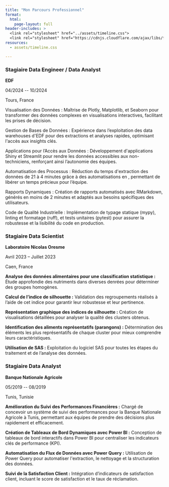 ```yaml
---
title: "Mon Parcours Professionnel"
format:
  html:
    page-layout: full
header-includes: >
  <link rel="stylesheet" href="../assets/timeline.css">
  <link rel="stylesheet" href="https://cdnjs.cloudflare.com/ajax/libs/font-awesome/5.15.4/css/all.min.css">
resources:
  - assets/timeline.css

---
```


```{=html}
<div class="timeline">
  <!-- Expérience 1 -->
  <div class="timeline-event bg_2">
    <div class="timeline-point bg_2"></div> <!-- Point circulaire de la timeline -->
    <div class="timeline-content">
      <h3><i class="fas fa-briefcase"></i> Stagiaire Data Engineer / Data Analyst</h3>
      <p><strong><i class="fas fa-building"></i> EDF</strong></p>
      <p><i class="fas fa-calendar-alt"></i> 04/2024 -- 10/2024</p>
      <p><i class="fas fa-map-marker-alt"></i> Tours, France</p>
      
      <!-- Contenu détaillé avec mots en doré -->
      <p>Visualisation des Données : Maîtrise de <span class="highlight-gold">Plotly</span>, <span class="highlight-gold">Matplotlib</span>, et <span class="highlight-gold">Seaborn</span> pour transformer des données complexes en visualisations interactives, facilitant les prises de décision.</p>

      <p>Gestion de Bases de Données : Expérience dans l’exploitation des <span class="highlight-gold">data warehouses</span> d'EDF pour des extractions et analyses rapides, optimisant l'accès aux insights clés.</p>

      <p>Applications pour l’Accès aux Données : Développement d'applications <span class="highlight-gold"><i class="fab fa-r-project"></i>Shiny</span> et <span class="highlight-gold">Streamlit</span> pour rendre les données accessibles aux non-techniciens, renforçant ainsi l’autonomie des équipes.</p>

      <p>Automatisation des Processus : Réduction du temps d'extraction des données de 21 à 4 minutes grâce à des automatisations en <span class="highlight-gold"><i class="fab fa-r-project"></i> </span>, permettant de libérer un temps précieux pour l’équipe.</p>

      <p>Rapports Dynamiques : Création de rapports automatisés avec <span class="highlight-gold">RMarkdown</span>, générés en moins de 2 minutes et adaptés aux besoins spécifiques des utilisateurs.</p>

      <p>Code de Qualité Industrielle : Implémentation de <span class="highlight-gold">typage statique</span> (mypy), <span class="highlight-gold">linting</span> et <span class="highlight-gold">formatage</span> (ruff), et <span class="highlight-gold">tests unitaires</span> (pytest) pour assurer la robustesse et la lisibilité du code en production.</p>
    </div>
  </div>


  <!-- Expérience 2 -->
  <div class="timeline-event bg_3">
    <div class="timeline-point bg_3"></div> <!-- Point circulaire de la timeline -->
    <div class="timeline-content">
      <h3><i class="fas fa-briefcase"></i> Stagiaire Data Scientist</h3>
      <p><strong><i class="fas fa-building"></i> Laboratoire Nicolas Oresme</strong></p>
      <p><i class="fas fa-calendar-alt"></i> Avril 2023 – Juillet 2023</p>
      <p><i class="fas fa-map-marker-alt"></i> Caen, France</p>
      
      <!-- Compétences Démontrées -->
      <p><strong>Analyse des données alimentaires pour une classification statistique :</strong> Étude approfondie des nutriments dans diverses denrées pour déterminer des <span class="highlight-gold">groupes homogènes</span>.</p>

      <p><strong>Calcul de l’indice de silhouette :</strong> Validation des regroupements réalisés à l’aide de cet indice pour garantir leur <span class="highlight-gold">robustesse</span> et leur <span class="highlight-gold">pertinence</span>.</p>

      <p><strong>Représentation graphique des indices de silhouette :</strong> Création de visualisations détaillées pour analyser la <span class="highlight-gold">qualité des clusters</span> obtenus.</p>

      <p><strong>Identification des aliments représentatifs (parangons) :</strong> Détermination des éléments les plus représentatifs de chaque <span class="highlight-gold">cluster</span> pour mieux comprendre leurs caractéristiques.</p>

      <p><strong>Utilisation de SAS :</strong> Exploitation du logiciel <span class="highlight-gold">SAS</span> pour toutes les étapes du traitement et de l’analyse des données.</p>
    </div>
  </div>

  <!-- Expérience 3 -->
  <div class="timeline-event bg_4">
    <div class="timeline-point bg_4"></div> <!-- Point circulaire de la timeline -->
    <div class="timeline-content">
      <h3><i class="fas fa-briefcase"></i> Stagiaire Data Analyst</h3>
      <p><strong><i class="fas fa-building"></i> Banque Nationale Agricole</strong></p>
      <p><i class="fas fa-calendar-alt"></i> 05/2019 -- 08/2019</p>
      <p><i class="fas fa-map-marker-alt"></i> Tunis, Tunisie</p>
      
      <!-- Compétences Démontrées avec mots-clés en doré -->
      <p><strong>Amélioration du Suivi des Performances Financières :</strong> Chargé de concevoir un système de suivi des performances pour la Banque Nationale Agricole à Tunis, permettant aux équipes de prendre des décisions <span class="highlight-gold">plus rapidement</span> et <span class="highlight-gold">efficacement</span>.</p>

      <p><strong>Création de Tableaux de Bord Dynamiques avec Power BI :</strong> Conception de <span class="highlight-gold">tableaux de bord interactifs</span> dans <span class="highlight-gold">Power BI</span> pour centraliser les indicateurs clés de performance (<span class="highlight-gold">KPI</span>).</p>

      <p><strong>Automatisation du Flux de Données avec Power Query :</strong> Utilisation de <span class="highlight-gold">Power Query</span> pour automatiser l'extraction, le nettoyage et la structuration des données.</p>

      <p><strong>Suivi de la Satisfaction Client :</strong> Intégration d’indicateurs de <span class="highlight-gold">satisfaction client</span>, incluant le <span class="highlight-gold">score de satisfaction</span> et le <span class="highlight-gold">taux de réclamation</span>.</p>
    </div>
  </div>
</div>

```
